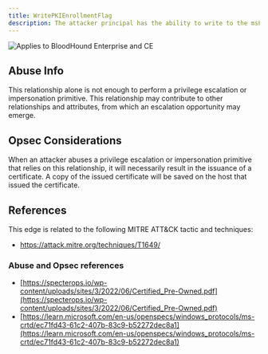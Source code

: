 ```yaml
---
title: WritePKIEnrollmentFlag
description: The attacker principal has the ability to write to the msPKI-Enrollment-Flag attribute on the victim principal, which allows the attacker principal to configure "manager approval" for the certificate template and other settings.
---
```


<img noZoom src="/assets/enterprise-AND-community-edition-pill-tag.svg" alt="Applies to BloodHound Enterprise and CE"/>


Abuse Info
----------

This relationship alone is not enough to perform a privilege escalation or impersonation primitive. This relationship may contribute to other relationships and attributes, from which an escalation opportunity may emerge.

Opsec Considerations
--------------------

When an attacker abuses a privilege escalation or impersonation primitive that relies on this relationship, it will necessarily result in the issuance of a certificate. A copy of the issued certificate will be saved on the host that issued the certificate.

References
----------

This edge is related to the following MITRE ATT&CK tactic and techniques:

* https://attack.mitre.org/techniques/T1649/

### Abuse and Opsec references

* [https://specterops.io/wp-content/uploads/sites/3/2022/06/Certified_Pre-Owned.pdf](https://specterops.io/wp-content/uploads/sites/3/2022/06/Certified_Pre-Owned.pdf)
* [https://learn.microsoft.com/en-us/openspecs/windows_protocols/ms-crtd/ec71fd43-61c2-407b-83c9-b52272dec8a1](https://learn.microsoft.com/en-us/openspecs/windows_protocols/ms-crtd/ec71fd43-61c2-407b-83c9-b52272dec8a1)
